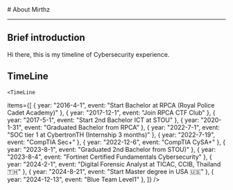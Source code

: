 
<BaseLayout title="About">
  <BaseCard title="About">
# About Mirthz

---

## Brief introduction

Hi there, this is my timeline of Cybersecurity experience.

## TimeLine

    <TimeLine

items={[
{ year: "2016-4-1", event: "Start Bachelor at RPCA (Royal Police Cadet Academy)" },
{ year: "2017-12-1", event: "Join RPCA CTF Club" },
{ year: "2017-5-1", event: "Start 2nd Bachelor ICT at STOU" },
{ year: "2020-1-31", event: "Graduated Bachelor from RPCA" },
{ year: "2022-7-1", event: "SOC tier 1 at CybertronTH (Internship 3 months)" },
{ year: "2022-7-19", event: "CompTIA Sec+" },
{ year: "2022-12-6", event: "CompTIA CySA+" },
{ year: "2023-8-1", event: "Graduated 2nd Bachelor from STOU)" },
{ year: "2023-8-4", event: "Fortinet Certified Fundamentals Cybersecurity" },
{ year: "2024-2-1", event: "Digital Forensic Analyst at TICAC, CCIB, Thailand 🇹🇭" },
{ year: "2024-8-21", event: "Start Master degree in USA 🇺🇸" },
{ year: "2024-12-13", event: "Blue Team Level1" },
]}
/>

  </BaseCard>
</BaseLayout>
